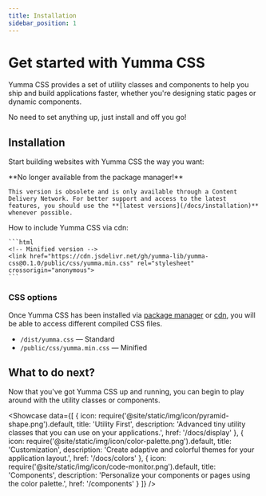 ```yaml
---
title: Installation
sidebar_position: 1
---
```




# Get started with Yumma CSS

Yumma CSS provides a set of utility classes and components to help you ship and build applications faster, whether you're designing static pages or dynamic components.

No need to set anything up, just install and off you go!

## Installation

Start building websites with Yumma CSS the way you want:

<Tabs queryString="using">
  <TabItem label="Via NPM" value="npm">
    **No longer available from the package manager!**
    
    This version is obsolete and is only available through a Content Delivery Network. For better support and access to the latest features, you should use the **[latest versions](/docs/installation)** whenever possible.
  </TabItem>
  <TabItem label="Try the CDN" value="cdn">
    How to include Yumma CSS via cdn:

    ```html
    <!-- Minified version -->
    <link href="https://cdn.jsdelivr.net/gh/yumma-lib/yumma-css@0.1.0/public/css/yumma.min.css" rel="stylesheet" crossorigin="anonymous">
    ```
  </TabItem>
</Tabs>

### CSS options

Once Yumma CSS has been installed via [package manager](https://www.npmjs.com/package/yummacss) or [cdn](https://www.jsdelivr.com/package/npm/yummacss), you will be able to access different compiled CSS files.

- `/dist/yumma.css` — Standard
- `/public/css/yumma.min.css` — Minified

## What to do next?

Now that you've got Yumma CSS up and running, you can begin to play around with the utility classes or components.

<Showcase
 data={[
    {
      icon: require('@site/static/img/icon/pyramid-shape.png').default,
      title: 'Utility First',
      description: 'Advanced tiny utility classes that you can use on your applications.',
      href: '/docs/display'
    },
    {
      icon: require('@site/static/img/icon/color-palette.png').default,
      title: 'Customization',
      description: 'Create adaptive and colorful themes for your application layout.',
      href: '/docs/colors'
    },
    {
      icon: require('@site/static/img/icon/code-monitor.png').default,
      title: 'Components',
      description: 'Personalize your components or pages using the color palette.',
      href: '/components'
    }
 ]}
/>
